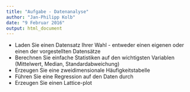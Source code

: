 ```yaml
---
title: "Aufgabe - Datenanalyse"
author: "Jan-Philipp Kolb"
date: "9 Februar 2016"
output: html_document
---
```


-  Laden Sie einen Datensatz Ihrer Wahl - entweder einen eigenen oder einen der vorgestellten Datensätze
-  Berechnen Sie einfache Statistiken auf den wichtigsten Variablen (Mittelwert, Median, Standardabweichung)
-  Erzeugen Sie eine zweidimensionale Häufigkeitstabelle
-  Führen Sie eine Regression auf den Daten durch
-  Erzeugen Sie einen Lattice-plot
